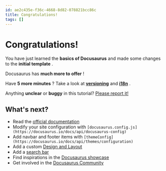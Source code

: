 ```yaml
---
id: ae2c435e-f36c-4668-8d82-078821bcc86c
title: Congratulations!
tags: []
---
```

# Congratulations!

You have just learned the **basics of Docusaurus** and made some changes to the **initial template** .

Docusaurus has **much more to offer** !

Have **5 more minutes** ? Take a look at **[versioning](http://localhost:3000/docs/tutorial-extras/manage-docs-versions)** and **[i18n](http://localhost:3000/docs/tutorial-extras/translate-your-site)** .

Anything **unclear** or **buggy** in this tutorial? [Please report it!](https://github.com/facebook/docusaurus/discussions/4610)

## What's next?

- Read the [official documentation](https://docusaurus.io/)
- Modify your site configuration with `[docusaurus.config.js](https://docusaurus.io/docs/api/docusaurus-config)`
- Add navbar and footer items with `[themeConfig](https://docusaurus.io/docs/api/themes/configuration)`
- Add a custom [Design and Layout](https://docusaurus.io/docs/styling-layout)
- Add a [search bar](https://docusaurus.io/docs/search)
- Find inspirations in the [Docusaurus showcase](https://docusaurus.io/showcase)
- Get involved in the [Docusaurus Community](https://docusaurus.io/community/support)
